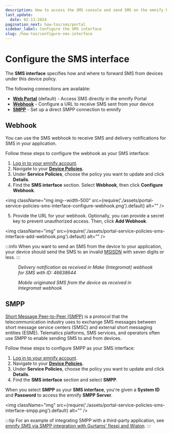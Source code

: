 ```yaml
---
description: How to access the SMS console and send SMS on the emnify Portal
last_update:
  date: 02-13-2024
pagination_next: how-tos/sms/portal
sidebar_label: Configure the SMS interface
slug: /how-tos/configure-sms-interface
---
```


# Configure the SMS interface

The **SMS interface** specifies how and where to forward SMS from devices under this device policy.

The following connections are available:

- [**Web Portal**](/how-tos/send-sms-portal) (default) - Access SMS directly in the emnify Portal
- [**Webhook**](#webhook) - Configure a URL to receive SMS sent from your device
- [**SMPP**](#smpp) - Set up a direct SMPP connection to emnify

## Webhook

You can use the SMS webhook to receive SMS and delivery notifications for SMS in your application.

Follow these steps to configure the webhook as your SMS interface:

1. [Log in to your emnify account](https://portal.emnify.com/sign).
2. Navigate to your [**Device Policies**](https://portal.emnify.com/device-policies).
3. Under **Service Policies**, choose the policy you want to update and click **Details**.
4. Find the **SMS interface** section.
Select **Webhook**, then click **Configure Webhook**.

<img
  className="img img--width-500"
  src={require('./assets/portal-service-policies-sms-interface-configure-webhook.png').default}
  alt=""
/>

5. Provide the URL for your webhook.
Optionally, you can provide a secret key to prevent unauthorized access.
Then, click **Add Webhook**.

<img
  className="img"
  src={require('./assets/portal-service-policies-sms-interface-add-webhook.png').default}
  alt=""
/>

:::info
When you want to send an SMS from the device to your application, your device should send the SMS to an invalid [MSISDN](/glossary#msisdn) with seven digits or less.
:::

<figure>
  <img
    className="img img--width-450"
    src={require('./assets/delivery-notification.png').default}
    alt=""
  />
  <figcaption>
    <em>
      Delivery notification as received in Make (Integromat) webhook for SMS with ID: 46638644
    </em>
  </figcaption>
</figure>

<figure>
  <img
    className="img img--width-450"
    src={require('./assets/mosms.png').default}
    alt=""
  />
  <figcaption>
    <em>
      Mobile originated SMS from the device as received in Integromat webhook
    </em>
  </figcaption>
</figure>

## SMPP

[Short Message Peer-to-Peer (SMPP)](/glossary#smpp) is a protocol that the telecommunication industry uses to exchange SMS messages between short message service centers (SMSC) and external short messaging entities (ESME).
Telematics platforms, SMS services, and operators often use SMPP to enable sending SMS to and from devices.

Follow these steps to configure SMPP as your SMS interface:

1. [Log in to your emnify account](https://portal.emnify.com/sign).
2. Navigate to your [**Device Policies**](https://portal.emnify.com/device-policies).
3. Under **Service Policies**, choose the policy you want to update and click **Details**.
4. Find the **SMS interface** section and select **SMPP**.

When you select **SMPP** as your **SMS interface**, you're given a **System ID** and **Password** to access the emnify **SMPP Server**.

<img
  className="img"
  src={require('./assets/portal-service-policies-sms-interface-smpp.png').default}
  alt=""
/>

:::tip
For an example of integrating SMPP with a third-party application, see [emnify SMS via SMPP integration with Gurtams' flespi and Wialon](https://www.emnify.com/integration-guides/smpp-integration-flespi-wialon-gurtam).
:::
